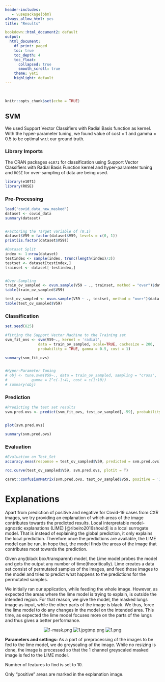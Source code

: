 ```yaml
---
header-includes:
   - \usepackage{bbm}
always_allow_html: yes
title: "Results"

bookdown::html_document2: default
output:
  html_document:
    df_print: paged
    toc: true
    toc_depth: 4
    toc_float: 
      collapsed: true
      smooth_scroll: true
    theme: yeti
    highlight: default
---
```


&nbsp;
&nbsp;
&nbsp;
```r
knitr::opts_chunk$set(echo = TRUE)
```

## SVM

We used Support Vector Classifiers with Radial Basis function as kernel. With the hyper-parameter tuning, we found value of cost = 1 and gamma = 0.5 to be optimal w.r.t our ground truth.


### Library Imports

The CRAN packages `e1071` for classification using Support Vector Classifiers with Radial Basis Function kernel and hyper-parameter tuning and `ROSE` for over-sampling of data are being used.
```r
library(e1071)
library(ROSE)
```


### Pre-Processing
```r

load('covid_data_new_masked')
dataset <- covid_data
summary(dataset)


#Factoring the Target variable of (0,1)
dataset$V59 = factor(dataset$V59, levels = c(0, 1))
print(is.factor(dataset$V59))

#Dataset Split
index <- 1:nrow(dataset)
testindex <- sample(index, trunc(length(index)/3))
testset <- dataset[testindex,]
trainset <- dataset[-testindex,]


#Over-Sampling
train_ov_sampled <- ovun.sample(V59 ~ ., trainset, method = "over")$data
table(train_ov_sampled$V59)

test_ov_sampled <- ovun.sample(V59 ~ ., testset, method = "over")$data
table(test_ov_sampled$V59)

```

### Classification
``` r
set.seed(825)

#fitting the Support Vector Machine to the Training set
svm_fit_ovs <- svm(V59~., kernel = 'radial',
               data = train_ov_sampled, scale=TRUE, cachesize = 200,
               probability = TRUE, gamma = 0.5, cost = 1)

summary(svm_fit_ovs)


#Hyper-Parameter Tuning
# obj <- tune.svm(V59~., data = train_ov_sampled, sampling = "cross",
#           gamma = 2^c(-1:4), cost = c(1:10))
# summary(obj)
```

### Prediction
```r
#Predicting the test set results
svm.pred.ovs <- predict(svm_fit_ovs, test_ov_sampled[,-59], probability = TRUE)


plot(svm.pred.ovs)

summary(svm.pred.ovs)
```


### Evaluation
```r
#Evaluation on Test_Set
accuracy.meas(response = test_ov_sampled$V59, predicted = svm.pred.ovs)

roc.curve(test_ov_sampled$V59, svm.pred.ovs, plotit = T)

caret::confusionMatrix(svm.pred.ovs, test_ov_sampled$V59, positive = '1')
```


# Explanations

Apart from prediction of positive and negative for Covid-19 cases from CXR images, we try providing an explanation of which areas of the image contributes towards the predicted results. Local interpretable model-agnostic explanations (LIME) [@ribeiro2016should] is a local surrogate model. That is instead of explaining the global prediction, it only explains the local prediction. Therefore once the predictions are available, the LIME model can be run, in hope that, the model finds the areas of the image that contributes most towards the prediction.


Given any(black box/transparent) model, the Lime model probes the model and gets the output any number of time(theoritically). Lime creates a data set consist of permutated samples of the images, and feed those images to the model and tries to predict what happens to the predictions for the permutated samples.


We initially ran our application, while feeding the whole image. However, as expected the areas where the lime model is trying to explain, is outside the intended region. For that reason, we give the model, the masked lungs image as input, while the other parts of the image is black. We thus, force the lime model to do any changes in the model on the intended area. This time, as expected the lime model focuses more on the parts of the lungs and thus gives a better performance.

<center>

![1-mask.png](1-mask.png) ![1.jpgtmp.png](1.jpgtmp.png)  ![1.png](1.png)

</center>



**Parameters and settings:**
As a part of preprocessing of the images to be fed to the lime model, we do greyscaling of the image. While no resizing is done, the image is processed so that the 1 channel greyscaled masked image is fed to the LIME model. 

Number of features to find is set to 10. 

Only “positive” areas are marked in the explanation image.